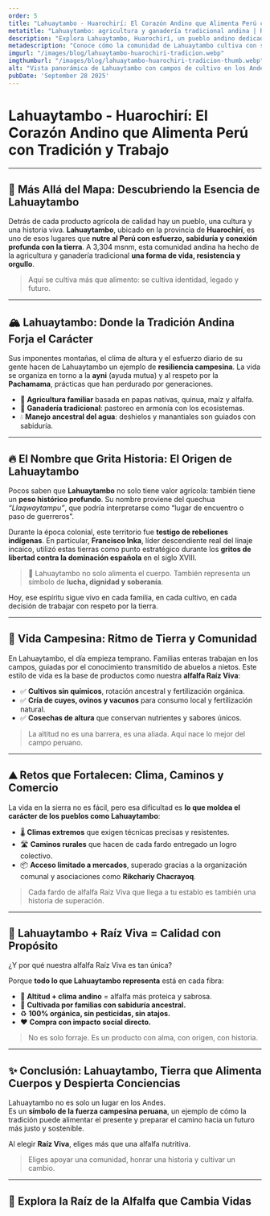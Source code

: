 ```yaml
---
order: 5
title: "Lahuaytambo - Huarochirí: El Corazón Andino que Alimenta Perú con Tradición y Trabajo"
metatitle: "Lahuaytambo: agricultura y ganadería tradicional andina | Raíz Viva"
description: "Explora Lahuaytambo, Huarochirí, un pueblo andino dedicado a la agricultura ancestral. Descubre su historia, resiliencia y el origen de la alfalfa Raíz Viva."
metadescription: "Conoce cómo la comunidad de Lahuaytambo cultiva con sabiduría ancestral y contribuye con productos como la alfalfa Raíz Viva. Tradición, historia y agricultura orgánica peruana."
imgurl: "/images/blog/lahuaytambo-huarochiri-tradicion.webp"
imgthumburl: "/images/blog/lahuaytambo-huarochiri-tradicion-thumb.webp"
alt: "Vista panorámica de Lahuaytambo con campos de cultivo en los Andes"
pubDate: 'September 28 2025'
---
```


# **Lahuaytambo - Huarochirí: El Corazón Andino que Alimenta Perú con Tradición y Trabajo**

---

## 📍 Más Allá del Mapa: Descubriendo la Esencia de Lahuaytambo

Detrás de cada producto agrícola de calidad hay un pueblo, una cultura y una historia viva. **Lahuaytambo**, ubicado en la provincia de **Huarochirí**, es uno de esos lugares que **nutre al Perú con esfuerzo, sabiduría y conexión profunda con la tierra**. A 3,304 msnm, esta comunidad andina ha hecho de la agricultura y ganadería tradicional **una forma de vida, resistencia y orgullo**.

> Aquí se cultiva más que alimento: se cultiva identidad, legado y futuro.

---

## 🏔️ Lahuaytambo: Donde la Tradición Andina Forja el Carácter

Sus imponentes montañas, el clima de altura y el esfuerzo diario de su gente hacen de Lahuaytambo un ejemplo de **resiliencia campesina**. La vida se organiza en torno a la **ayni** (ayuda mutua) y al respeto por la **Pachamama**, prácticas que han perdurado por generaciones.

- 🌾 **Agricultura familiar** basada en papas nativas, quinua, maíz y alfalfa.
- 🐑 **Ganadería tradicional**: pastoreo en armonía con los ecosistemas.
- 💧 **Manejo ancestral del agua**: deshielos y manantiales son guiados con sabiduría.


---

## 🔥 El Nombre que Grita Historia: El Origen de Lahuaytambo

Pocos saben que **Lahuaytambo** no solo tiene valor agrícola: también tiene un **peso histórico profundo**. Su nombre proviene del quechua _“Llaqwaytampu”_, que podría interpretarse como “lugar de encuentro o paso de guerreros”.

Durante la época colonial, este territorio fue **testigo de rebeliones indígenas**. En particular, **Francisco Inka**, líder descendiente real del linaje incaico, utilizó estas tierras como punto estratégico durante los **gritos de libertad contra la dominación española** en el siglo XVIII.

> 🌄 Lahuaytambo no solo alimenta el cuerpo. También representa un símbolo de **lucha, dignidad y soberanía**.

Hoy, ese espíritu sigue vivo en cada familia, en cada cultivo, en cada decisión de trabajar con respeto por la tierra.



---

## 🌱 Vida Campesina: Ritmo de Tierra y Comunidad

En Lahuaytambo, el día empieza temprano. Familias enteras trabajan en los campos, guiadas por el conocimiento transmitido de abuelos a nietos. Este estilo de vida es la base de productos como nuestra **alfalfa Raíz Viva**:

- ✅ **Cultivos sin químicos**, rotación ancestral y fertilización orgánica.
- ✅ **Cría de cuyes, ovinos y vacunos** para consumo local y fertilización natural.
- ✅ **Cosechas de altura** que conservan nutrientes y sabores únicos.

> La altitud no es una barrera, es una aliada. Aquí nace lo mejor del campo peruano.



---

## ⛰️ Retos que Fortalecen: Clima, Caminos y Comercio

La vida en la sierra no es fácil, pero esa dificultad es **lo que moldea el carácter de los pueblos como Lahuaytambo**:

- 🌡️ **Climas extremos** que exigen técnicas precisas y resistentes.
- 🛣️ **Caminos rurales** que hacen de cada fardo entregado un logro colectivo.
- 📦 **Acceso limitado a mercados**, superado gracias a la organización comunal y asociaciones como **Rikchariy Chacrayoq**.

> Cada fardo de alfalfa Raíz Viva que llega a tu establo es también una historia de superación.



---

## 🤝 Lahuaytambo + Raíz Viva = Calidad con Propósito

¿Y por qué nuestra alfalfa Raíz Viva es tan única?

Porque **todo lo que Lahuaytambo representa** está en cada fibra:

- 🧬 **Altitud + clima andino** = alfalfa más proteica y sabrosa.
- 👐 **Cultivada por familias con sabiduría ancestral.**
- ♻️ **100% orgánica, sin pesticidas, sin atajos.**
- ❤️ **Compra con impacto social directo.**

> No es solo forraje. Es un producto con alma, con origen, con historia.


---

## ✨ Conclusión: Lahuaytambo, Tierra que Alimenta Cuerpos y Despierta Conciencias

Lahuaytambo no es solo un lugar en los Andes.  
Es un **símbolo de la fuerza campesina peruana**, un ejemplo de cómo la tradición puede alimentar el presente y preparar el camino hacia un futuro más justo y sostenible.

Al elegir **Raíz Viva**, eliges más que una alfalfa nutritiva.  
> Eliges apoyar una comunidad, honrar una historia y cultivar un cambio.

---

## 🚀 **Explora la Raíz de la Alfalfa que Cambia Vidas**


<WhatsappSendUrl 
  text="Contactar" 
  message="Me interesó este artículo"
  icon="whatsapp"
  size="xl"
/>